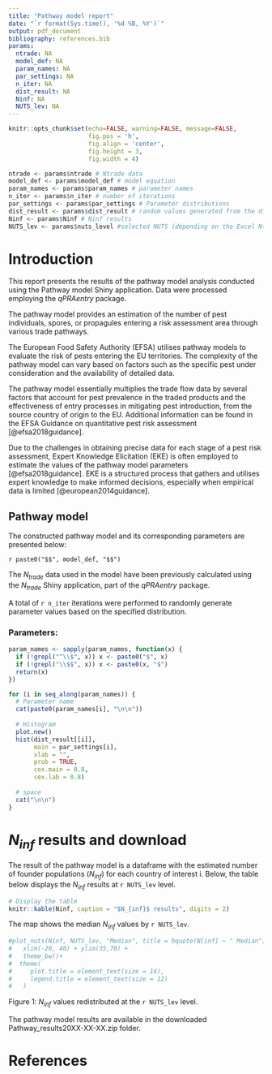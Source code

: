 ```yaml
---
title: "Pathway model report"
date: "`r format(Sys.time(), '%d %B, %Y')`"
output: pdf_document
bibliography: references.bib
params:
  ntrade: NA
  model_def: NA
  param_names: NA
  par_settings: NA
  n_iter: NA
  dist_result: NA
  Ninf: NA
  NUTS_lev: NA
---
```


```r
knitr::opts_chunk$set(echo=FALSE, warning=FALSE, message=FALSE,
                      fig.pos = 'h',
                      fig.align = 'center',
                      fig.height = 3,
                      fig.width = 4)
```

```r
ntrade <- params$ntrade # Ntrade data
model_def <- params$model_def # model equation
param_names <- params$param_names # parameter names
n_iter <- params$n_iter # number of iterations
par_settings <- params$par_settings # Parameter distributions
dist_result <- params$dist_result # random values generated from the distributions
Ninf <- params$Ninf # Ninf results
NUTS_lev <- params$nuts_level #selected NUTS (depending on the Excel Ntrade file chosen)

```


# Introduction

This report presents the results of the pathway model analysis conducted using the Pathway model Shiny application. Data were processed employing the *qPRAentry* package.

The pathway model provides an estimation of the number of pest individuals, spores, or propagules entering a risk assessment area through various trade pathways.

The European Food Safety Authority (EFSA) utilises pathway models to evaluate the risk of pests entering the EU territories. The complexity of the pathway model can vary based on factors such as the specific pest under consideration and the availability of detailed data.

The pathway model essentially multiplies the trade flow data by several factors that account for pest prevalence in the traded products and the effectiveness of entry processes in mitigating pest introduction, from the source country of origin to the EU. Additional information can be found in the EFSA Guidance on quantitative pest risk assessment [@efsa2018guidance].

Due to the challenges in obtaining precise data for each stage of a pest risk assessment, Expert Knowledge Elicitation (EKE) is often employed to estimate the values of the pathway model parameters [@efsa2018guidance]. EKE is a structured process that gathers and utilises expert knowledge to make informed decisions, especially when empirical data is limited [@european2014guidance].



## Pathway model

The constructed pathway model and its corresponding parameters are presented below:

`r paste0("$$", model_def, "$$")`

The $N_{trade}$ data used in the model have been previously calculated using the $N_{trade}$ Shiny application, part of the *qPRAentry* package.

A total of `r n_iter` iterations were performed to randomly generate parameter values based on the specified distribution.

### Parameters: 

```r
param_names <- sapply(param_names, function(x) {
  if (!grepl("^\\$", x)) x <- paste0("$", x)
  if (!grepl("\\$$", x)) x <- paste0(x, "$")
  return(x)
})

for (i in seq_along(param_names)) {
  # Parameter name
  cat(paste0(param_names[i], "\n\n"))
  
  # Histogram
  plot.new()
  hist(dist_result[[i]], 
       main = par_settings[i], 
       xlab = "", 
       prob = TRUE,
       cex.main = 0.8, 
       cex.lab = 0.8)
  
  # space
  cat("\n\n")
}
```


# $N_{inf}$ results and download

The result of the pathway model is a dataframe with the estimated number of founder populations ($N_{inf}$) for each country of interest i.
Below, the table below displays the $N_{inf}$ results at `r NUTS_lev` level. 


```r

# Display the table
knitr::kable(Ninf, caption = "$N_{inf}$ results", digits = 2) 

```

The map shows the median $N_{inf}$ values by `r NUTS_lev`.

```r

#plot_nuts(Ninf, NUTS_lev, "Median", title = bquote(N[inf] ~ " Median")) +
#   xlim(-20, 40) + ylim(35,70) +
#   theme_bw()+
#  theme(
#     plot.title = element_text(size = 14),
#     legend.title = element_text(size = 12)
#   )

```
Figure 1: $N_{inf}$ values redistributed at the `r NUTS_lev` level.

The pathway model results are available in the downloaded Pathway_results20XX-XX-XX.zip folder.


# References


